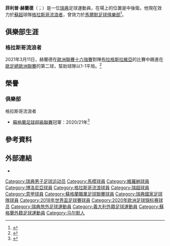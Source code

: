{{expand|time=2015-05-18T10:00:00+00:00}}
{{noteTA|G1=football|G2=uefa
|1=zh-hk:希蘭達;zh-cn:赫兰德;zh-tw:赫蘭德
|2=zh-hans:流浪者;zh-hk:格拉斯哥流浪;zh-tw:格拉斯哥流浪者;
}}
{{Infobox football biography
| name           = 菲利普·希蘭達<br>Filip Helander
| image          = UEFA EURO qualifiers Sweden vs Romaina 20190323 Filip Helander 14 (cropped).jpg
| caption        = 
| fullname       = Filip Viktor Helander
| birth_date     = {{Birth date and age|1993|04|22|df=y}}
| birth_place    = {{SWE}}[[馬爾默|馬爾默]]
| height         = 1.92 m<ref>{{cite web |url=https://tournament.fifadata.com/documents/FWC/2018/pdf/FWC_2018_SQUADLISTS.PDF |title=2018 FIFA World Cup Russia – List of Players |website=FIFA.com |publisher=Fédération Internationale de Football Association |format=PDF |date=4 June 2018 |access-date=19 June 2018 |archive-url=https://web.archive.org/web/20180619164139/https://tournament.fifadata.com/documents/FWC/2018/pdf/FWC_2018_SQUADLISTS.PDF |archive-date=2018-06-19 |dead-url=yes }}</ref>
| position       = [[後衛|後衛]]
| currentclub    = [[流浪者足球俱乐部|格拉斯哥流浪者]]
| clubnumber     = 5
| youthyears1    =                 | youthclubs1 = Kvarnby IK
| youthyears2    = {{0|0000}}–2006 | youthclubs2 = Husie IF
| youthyears3    = 2007–2011       | youthclubs3 = [[馬模足球會|馬模]]
| years1         = 2011–2015 | clubs1 = [[馬模足球會|馬模]]                   | caps1 = 72 | goals1 = 1
| years2         = 2015–2016 | clubs2 = [[維羅納足球俱樂部|維羅納]]  | caps2 = 24 | goals2 = 2
| years3         = 2016–2019 | clubs3 =  [[博洛尼亚足球俱乐部|博洛尼亞]] | caps3 = 60 | goals3 = 1
| years4         = 2019–     | clubs4 = [[流浪者足球俱乐部|格拉斯哥流浪者]]       | caps4 = 30  | goals4 = 2
| nationalyears1 = 2010      | nationalteam1 = 瑞典U17 | nationalcaps1 = 2  | nationalgoals1 = 0
| nationalyears2 = 2011–2012 | nationalteam2 = 瑞典U19 | nationalcaps2 = 2  | nationalgoals2 = 0
| nationalyears3 = 2012–2015 | nationalteam3 = [[瑞典21歲以下國家足球隊|瑞典U21]] | nationalcaps3 = 19 | nationalgoals3 = 0
| nationalyears4 = 2017– | nationalteam4 = [[瑞典國家足球隊|瑞典]] | nationalcaps4 = 15 | nationalgoals4 = 0
| club-update = 2021年4月11日
| nationalteam-update = 2021年3月28日
}}

'''菲利普·赫蘭德'''（{{lang-sv|Filip Helander}}；{{bd|1993年|4月22日}}）是一位[[瑞典|瑞典]]足球運動員，在場上的位置是中後衛。他現在效力於[[蘇超|蘇超]]球隊[[流浪者足球俱乐部|格拉斯哥流浪者]]，曾效力於[[馬爾默足球俱樂部|馬爾默足球俱樂部]]<ref>{{cite news|title=Filip Helander tecknar A-lagskontrakt|url=http://www.mff.se/Aktuellt/Nyheter/2012-07-17_grattis_helander.aspx|work=mff.se|date=17 July 2012|accessdate=17 July 2012|language=sv|deadurl=yes|archiveurl=https://web.archive.org/web/20130929011700/http://www.mff.se/Aktuellt/Nyheter/2012-07-17_grattis_helander.aspx|archivedate=2013-09-29}}</ref>。

== 俱樂部生涯 ==
=== 格拉斯哥流浪者 ===
2021年3月11日，赫蘭德在[[2020–21年歐霸盃淘汰賽|歐洲聯賽十六強賽]]對陣[[布拉格斯拉維亞體育俱樂部|布拉格斯拉維亞]]的比賽中踢進在[[歐足總歐洲聯賽|歐足總歐洲聯賽]]的第二球，幫助球隊以1-1平局。<ref>{{cite web |title=Filip Helander leveller gives Rangers advantage over Slavia Prague |url=https://www.bt.com/sport/news/2021/march/filip-helander-leveller-gives-rangers-advantage-over-slavia-prague |publisher=BT Sport |date=2021-03-11 |accessdate=2021-03-12 }}</ref>

== 榮譽 ==
=== 俱樂部 ===
;{{flagicon|SCO}} 格拉斯哥流浪者
* [[蘇格蘭足球超級聯賽|蘇格蘭足球超級聯賽]]冠軍：2020/21年<ref>{{cite news |title=Rangers: Steven Gerrard says 'more to come' after Scottish Premiership title win |url=https://www.bbc.co.uk/sport/football/56306235|work=BBC Sport|date=7 March 2021|access-date=7 March 2021}}</ref>

==參考資料==
{{reflist}}

==外部連結==
*{{Soccerway}}

{{格拉斯哥流浪球員名單}}
{{2018年世界盃足球賽瑞典參賽名單}}
{{2020年欧洲足球锦标赛瑞典参赛名单}}

{{DEFAULTSORT:Helander, Filip}}
[[Category:瑞典男子足球运动员|Category:瑞典男子足球运动员]]
[[Category:馬模球員|Category:馬模球員]]
[[Category:維羅納球員|Category:維羅納球員]]
[[Category:博洛尼亞球員|Category:博洛尼亞球員]]
[[Category:格拉斯哥流浪球員|Category:格拉斯哥流浪球員]]
[[Category:瑞超球員|Category:瑞超球員]]
[[Category:意甲球員|Category:意甲球員]]
[[Category:蘇格蘭職業足球聯賽球員|Category:蘇格蘭職業足球聯賽球員]]
[[Category:瑞典國家足球隊球員|Category:瑞典國家足球隊球員]]
[[Category:2018年世界盃足球賽球員|Category:2018年世界盃足球賽球員]]
[[Category:2020年欧洲足球锦标赛球员|Category:2020年欧洲足球锦标赛球员]]
[[Category:瑞典旅外足球運動員|Category:瑞典旅外足球運動員]]
[[Category:義大利外籍足球運動員|Category:義大利外籍足球運動員]]
[[Category:蘇格蘭外籍足球運動員|Category:蘇格蘭外籍足球運動員]]
[[Category:马尔默人|Category:马尔默人]]